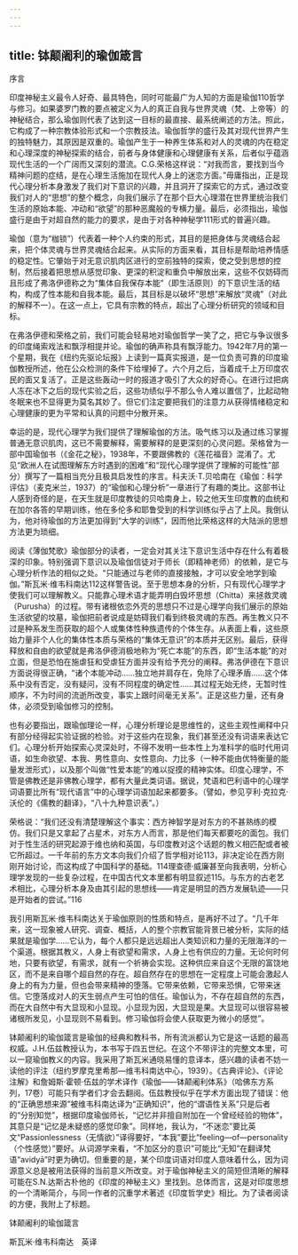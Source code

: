 ```yaml
---
---
---
```

title: 钵颠阇利的瑜伽箴言
---




序言


印度神秘主义最令人好奇、最具特色，同时可能最广为人知的方面是瑜伽110哲学与修习。如果婆罗门教的要点被定义为人的真正自我与世界灵魂（梵、上帝等）的神秘结合，那么瑜伽则代表了达到这一目标的最直接、最系统阐述的方法。照此，它构成了一种宗教体验形式和一个宗教技法。瑜伽哲学的盛行及其对现代世界产生的独特魅力，其原因是双重的。瑜伽产生于一种养生体系和对人的灵魂的内在稳定和心理深度的神秘探索的结合，前者与身体健康和心理健康有关系，后者似乎蕴涵现代生活的一个广阔而又深刻的潜流。C.G.荣格这样说：“对我而言，要找到当今精神问题的症结，是在心理生活施加在现代人身上的迷恋方面。”毋庸指出，正是现代心理分析本身激发了我们对下意识的兴趣，并且洞开了探索它的方式，通过改变我们对人的“思想”的整个概念，向我们展示了在那个巨大心理潜在世界里统治我们生活的原始本能、冲动和“欲望”的那种恶魔般的专横力量。最后，必须指出，瑜伽盛行是由于对超自然的能力的要求，是由于对各种神秘学111形式的普遍兴趣。

瑜伽（意为“枷锁”）代表着一种个人约束的形式，其目的是把身体与灵魂结合起来，把个体灵魂与世界灵魂结合起来。从实际的方面来看，其目标是帮助培养情感的稳定性。它肇始于对无意识肌肉区进行的空前独特的探索，使之受到思想的控制，然后接着把思想从感觉印象、更深的积淀和重负中解放出来，这些不仅妨碍而且形成了弗洛伊德称之为“集体自我保存本能”（即生活原则）的下意识生活的结构，构成了性本能和自我本能。最后，其目标是以破坏“思想”来解放“灵魂”（对此的解释不一）。在这一点上，它具有宗教的特点，超出了心理分析研究的领域和目标。

在弗洛伊德和荣格之前，我们可能会轻易地对瑜伽哲学一笑了之，把它与争议很多的印度绳索戏法和飘浮相提并论。瑜伽的确声称具有飘浮能力。1942年7月的第一个星期，我在《纽约先驱论坛报》上读到一篇真实报道，是一位负责可靠的印度瑜伽教授所述，他在公众检测的条件下给埋掉了。六个月之后，当着成千上万印度农民的面又复活了。正是这些轰动一时的报道才吸引了大众的好奇心。在进行过把病人冻在冰下之后的现代实验之后，这些功绩似乎不那么令人难以置信了，比起动物冬眠来也不显得更为莫名其妙了。但它们注定要把我们的注意力从获得情绪稳定和心理健康的更为平常和认真的问题中分散开来。

幸运的是，现代心理学为我们提供了理解瑜伽的方法。吸气练习以及通过练习掌握普通无意识肌肉，这已不需要解释，需要解释的是更深刻的心灵问题。荣格曾为一部中国瑜伽书（《金花之秘》，1938年，不要跟佛教的《莲花福音》混淆了。尤见“欧洲人在试图理解东方时遇到的困难”和“现代心理学提供了理解的可能性”部分）撰写了一篇相当充分且极具启发性的序言。科夫沃·T.贝哈南在《瑜伽：科学评估》（麦克米兰，1937）的“瑜伽和心理分析”一章进行了有趣的类比。这部书让人感到奇怪的是，在天生就是印度教徒的贝哈南身上，较之他天生印度教的血统和在加尔各答的早期训练，他在多伦多和耶鲁受到的科学训练似乎占了上风。我倒认为，他对待瑜伽的方法更加得到“大学的训练”，因而他比荣格这样的大陆派的思想方法更为琐细。

阅读《薄伽梵歌》瑜伽部分的读者，一定会对其关注下意识生活中存在什么有着极深的印象。特别强调下意识以及瑜伽信徒对于师长（即精神老师）的依赖，是它与心理分析作法的相似之处。“只能通过与老师的直接接触，才可以安全地学到瑜伽。”斯瓦米·维韦科南达112这样警告说。至于思想本身的分析，只有现代心理学才使我们可以理解教义。只能靠心理术语才能弄明白毁坏思想（Chitta）来拯救灵魂（Purusha）的过程。带有诸根依恋外壳的思想只不过是心理学向我们展示的原始生活欲望的坟墓，瑜伽把前者说成是妨碍我们看到终极灵魂的东西。再生教义只不过是种系发生而获取的超个人或集体性种族遗传的个体生存。从表面上看，这些原始力量非个人化的集体性本质与荣格的“集体无意识”的本质并无区别。最后，获得释放和自由的欲望就是弗洛伊德消极地称为“死亡本能”的东西，即“生活本能”的对立面，但是恐怕在施虐狂和受虐狂方面并没有给予充分的阐释。弗洛伊德在下意识方面说得很正确，“诸个本能冲动……独立地并肩存在，免除了心理矛盾……这个体系中没有否定，没有疑问，没有不同程度的确定性……其过程无始无终，无暂时性顺序，不为时间的流逝所改变，事实上跟时间毫无关系”。正是这些力量，还有身体，必须受到瑜伽修习的控制。

也有必要指出，跟瑜伽理论一样，心理分析理论是思维性的，这些主观性阐释中只有部分经得起实验证据的检验。对于这些内在现象，我们甚至还没有词语来表达它们。心理分析开始探索心灵深处时，不得不发明一些本性上为准科学的临时代用词语，如生命欲望、本我、男性意向、女性意向、力比多（一种不能由优特衡量的能量发泄形式），以及那个叫做“性爱本能”的难以捉摸的精神实体。印度心理学，不管是佛教还是非佛教心理学，都有大量此类词语。据说，梵语和巴利语中的心理学词语要比所有“现代语言”中的心理学词语加起来都要多。（譬如，参见亨利·克拉克·沃伦的《儒教的翻译》，“八十九种意识表”。）

荣格说：“我们还没有清楚理解这个事实：西方神智学是对东方的不甚熟练的模仿。我们只是又拿起了占星术，对东方人而言，那是他们每天都要吃的面包。我们对于性生活的研究起源于维也纳和英国，与印度教对这个话题的教义相匹配或者被它所超过。一千年前的东方文本向我们介绍了哲学相对论113，非决定论在西方刚刚开始讨论，而这构成了中国科学的基础。114理查德·威廉甚至向我表明，分析心理学发现的一些复杂过程，在中国古代文本里都有明显叙述115。与东方的古老艺术相比，心理分析本身及由其引起的思想线——肯定是明显的西方发展轨迹——只是开始者的尝试。”116

我引用斯瓦米·维韦科南达关于瑜伽原则的性质和特点，是再好不过了。“几千年来，这一现象被人研究、调查、概括，人的整个宗教官能背景已被分析，实际的结果就是瑜伽学……它认为，每个人都只是远远超出人类知识和力量的无限海洋的一个渠道。根据其教义，人身上有欲望和需求，人身上也有供应的力量。无论何时何地，只要有欲望，有需求，就有一个祈祷会实现。这种供应来自这个无限的富饶地区，而不是来自哪个超自然的存在。超自然存在的思想在一定程度上可能会激起人身上的有为力量，但也会带来精神的堕落。它带来依赖，它带来恐惧，它带来迷信。它堕落成对人的天生弱点产生可怕的信任。瑜伽认为，不存在超自然的东西，而在大自然中有大显现和小显现。小显现为因，大显现是果。大显现可以很容易被诸根所发见，小显现则不易看到。修习瑜伽将会使人获取更为微小的感觉”。

钵颠阇利的瑜伽箴言是瑜伽的经典和教科书，所有流派都认为它是这一话题的最高权威。J.H.伍兹教授认为，本书写于四五世纪。在这个不带评注的完整文本里，可以一窥瑜伽教义的内容。我采用了斯瓦米通晓易懂的意译本，感兴趣的读者不妨一读他的评注（纽约罗摩克里希那—维韦科南达中心，1939）。《古典评论》、《评论注解》和詹姆斯·霍顿·伍兹的学术译作《瑜伽——钵颠阇利体系》（哈佛东方系列，17卷）可能只有学者们才会去翻阅。伍兹教授似乎在学术方面出现了错误：他的“正确思想来源”被维韦科南达译为“正确知识”，他的“谓语性关系”只是后者的“分别知觉”，根据印度瑜伽师长，“记忆并非擅自附加在一个曾经经验的物体”，其意只是“记忆是未疑惑的感觉印象”。同样地，我认为，“不迷恋”要比英文“Passionlessness（无情欲）”译得要好，“本我”要比“feeling—of—personality（个性感觉）”要好。从词源学来看，“不加区分的意识”可能比“无知”在翻译梵语“avidyā”时更为确切。但重要的是，某个印度词语对印度人意味着什么，因为词源意义总是被用法获得的当前意义所改变。对于瑜伽神秘主义的简短但清晰的解释可能在S.N.达斯古朴他的《印度的神秘主义》里找到。总体而言，这是对印度思想的一个清晰简介，与同一作者的沉重学术著述《印度哲学史》相比。为了读者阅读的方便，我附上了标题。





钵颠阇利的瑜伽箴言


斯瓦米·维韦科南达　英译